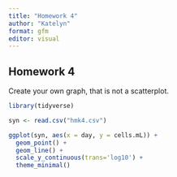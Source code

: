 ```yaml
---
title: "Homework 4"
author: "Katelyn"
format: gfm
editor: visual
---
```


## Homework 4 

Create your own graph, that is not a scatterplot.

```r

library(tidyverse)

syn <- read.csv("hmk4.csv")

ggplot(syn, aes(x = day, y = cells.mL)) +
  geom_point() +
  geom_line() +
  scale_y_continuous(trans='log10') +
  theme_minimal() 

```


